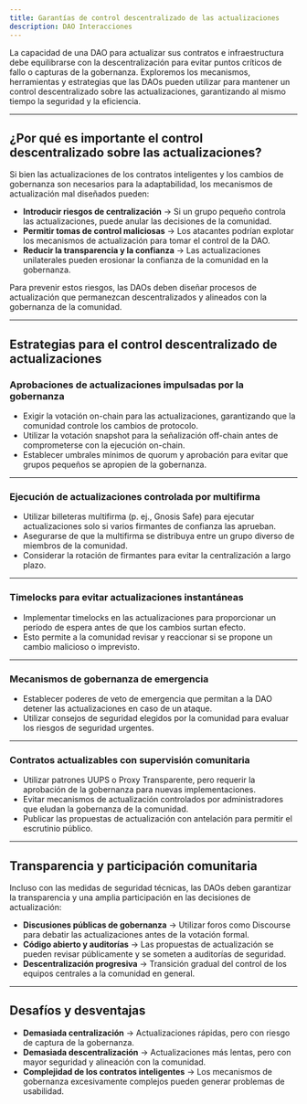 ```yaml
---
title: Garantías de control descentralizado de las actualizaciones
description: DAO Interacciones
---
```


La capacidad de una DAO para actualizar sus contratos e infraestructura debe equilibrarse con la descentralización para evitar puntos críticos de fallo o capturas de la gobernanza. Exploremos los mecanismos, herramientas y estrategias que las DAOs pueden utilizar para mantener un control descentralizado sobre las actualizaciones, garantizando al mismo tiempo la seguridad y la eficiencia.

---

## **¿Por qué es importante el control descentralizado sobre las actualizaciones?**

Si bien las actualizaciones de los contratos inteligentes y los cambios de gobernanza son necesarios para la adaptabilidad, los mecanismos de actualización mal diseñados pueden:

- **Introducir riesgos de centralización** → Si un grupo pequeño controla las actualizaciones, puede anular las decisiones de la comunidad.
- **Permitir tomas de control maliciosas** → Los atacantes podrían explotar los mecanismos de actualización para tomar el control de la DAO.
- **Reducir la transparencia y la confianza** → Las actualizaciones unilaterales pueden erosionar la confianza de la comunidad en la gobernanza.

Para prevenir estos riesgos, las DAOs deben diseñar procesos de actualización que permanezcan descentralizados y alineados con la gobernanza de la comunidad.

---

## **Estrategias para el control descentralizado de actualizaciones**

### **Aprobaciones de actualizaciones impulsadas por la gobernanza**
- Exigir la votación on-chain para las actualizaciones, garantizando que la comunidad controle los cambios de protocolo.
- Utilizar la votación snapshot para la señalización off-chain antes de comprometerse con la ejecución on-chain.
- Establecer umbrales mínimos de quorum y aprobación para evitar que grupos pequeños se apropien de la gobernanza.

---

### **Ejecución de actualizaciones controlada por multifirma**
- Utilizar billeteras multifirma (p. ej., Gnosis Safe) para ejecutar actualizaciones solo si varios firmantes de confianza las aprueban.
- Asegurarse de que la multifirma se distribuya entre un grupo diverso de miembros de la comunidad.
- Considerar la rotación de firmantes para evitar la centralización a largo plazo.

---

### **Timelocks para evitar actualizaciones instantáneas**
- Implementar timelocks en las actualizaciones para proporcionar un período de espera antes de que los cambios surtan efecto. 
- Esto permite a la comunidad revisar y reaccionar si se propone un cambio malicioso o imprevisto.

---

### **Mecanismos de gobernanza de emergencia**
- Establecer poderes de veto de emergencia que permitan a la DAO detener las actualizaciones en caso de un ataque.
- Utilizar consejos de seguridad elegidos por la comunidad para evaluar los riesgos de seguridad urgentes.

---

### **Contratos actualizables con supervisión comunitaria**
- Utilizar patrones UUPS o Proxy Transparente, pero requerir la aprobación de la gobernanza para nuevas implementaciones.
- Evitar mecanismos de actualización controlados por administradores que eludan la gobernanza de la comunidad.
- Publicar las propuestas de actualización con antelación para permitir el escrutinio público.

---

## **Transparencia y participación comunitaria**

Incluso con las medidas de seguridad técnicas, las DAOs deben garantizar la transparencia y una amplia participación en las decisiones de actualización:

- **Discusiones públicas de gobernanza** → Utilizar foros como Discourse para debatir las actualizaciones antes de la votación formal. 
- **Código abierto y auditorías** → Las propuestas de actualización se pueden revisar públicamente y se someten a auditorías de seguridad.
- **Descentralización progresiva** → Transición gradual del control de los equipos centrales a la comunidad en general.

---

## **Desafíos y desventajas**

- **Demasiada centralización** → Actualizaciones rápidas, pero con riesgo de captura de la gobernanza.
- **Demasiada descentralización** → Actualizaciones más lentas, pero con mayor seguridad y alineación con la comunidad.
- **Complejidad de los contratos inteligentes** → Los mecanismos de gobernanza excesivamente complejos pueden generar problemas de usabilidad.